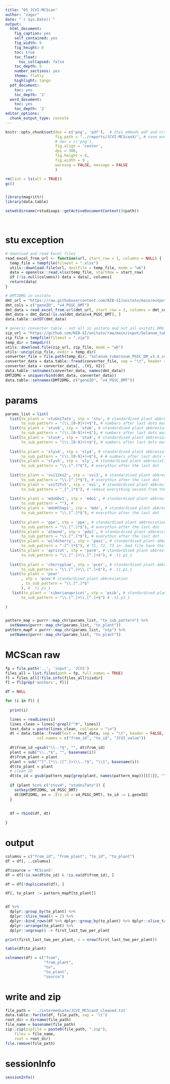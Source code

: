```yaml
---
title: "05_JCVI-MCScan"
author: "zagor"
date: "`r Sys.Date()`"
output:
  html_document:
    fig_caption: yes
    self_contained: yes
    fig_width: 9
    fig_height: 8
    toc: true
    toc_float:
      toc_collapsed: false
    toc_depth: 5
    number_sections: yes
    theme: flatly
    highlight: tango
  pdf_document:
    toc: yes
    toc_depth: '2'
  word_document:
    toc: yes
    toc_depth: '2'
editor_options:
  chunk_output_type: console
---
```



```r
knitr::opts_chunk$set(dev = c('png', 'pdf'),  # this embeds pdf and crates scrolable blocks if pdf is first
                      fig.path = "../reports/JCVI-MCScanX/", # save each figure here
                      # dev = c('png'), 
                      fig.align = 'center', 
                      dpi = 300,
                      fig.height = 8, 
                      fig.width = 9 ,
                      warning = FALSE, message = FALSE
                      )
```



```r

rm(list = ls(all = TRUE))
gc()


library(magrittr)
library(data.table)

setwd(dirname(rstudioapi::getActiveDocumentContext()$path))




```


# stu exception

```r


# download and read Excel files
read_excel_from_url <- function(url, start_row = 1, columns = NULL) {
  temp_file = tempfile(fileext = ".xlsx")
  utils::download.file(url, destfile = temp_file, mode = "wb")
  data = openxlsx::read.xlsx(temp_file, startRow = start_row)
  if (!is.null(columns)) data = data[, columns]
  return(data)
}

# DMT2DMG in unitato
dmt_url = "https://raw.githubusercontent.com/NIB-SI/unitato/main/output/Phureja_v4-v6.1_annotations.xlsx"
dmt_cols = c("geneID", "v4_PGSC_DMT")
dmt_data = read_excel_from_url(dmt_url, start_row = 3, columns = dmt_cols)
dmt_data = dmt_data[!is.na(dmt_data$v4_PGSC_DMT), ]
data.table::setDT(dmt_data)

# generic converter table - not all in unitato and not all unitati DMG in zhis one (e.g.chrUn)
zip_url = "https://github.com/NIB-SI/unitato/raw/main/input/Solanum_tuberosum_PGSC_DM_v3.4_converterWithDescriptions.txt.zip"
zip_file = tempfile(fileext = ".zip")
temp_dir = tempdir()
utils::download.file(zip_url, zip_file, mode = "wb")
utils::unzip(zip_file, exdir = temp_dir)
converter_file = file.path(temp_dir, "Solanum_tuberosum_PGSC_DM_v3.4_converterWithDescriptions.txt")
converter_data = data.table::fread(converter_file, sep = "\t", header = FALSE, fill = TRUE, quote = "")
converter_data = converter_data[, .(V1, V2)]
data.table::setnames(converter_data, names(dmt_data))
DMT2DMG = unique(rbind(dmt_data, converter_data))
data.table::setnames(DMT2DMG, c("geneID", "v4_PGSC_DMT"))


```

# params

```r

params_list = list(
  list(to_plant = 'stuUniTato', stp = 'stu', # standardised plant abbreviation 
       to_sub_pattern = "(\\.[0-9]+)+$"), # numbers after last dots marking gene: .1 or .1.1 + exception
  list(to_plant = 'stuv6', stp = 'stu6', # standardised plant abbreviation 
       to_sub_pattern = "(\\.[0-9]+)+$"), # numbers after last dots marking gene: .1 or .1.1 + exception
  list(to_plant = 'stuv4', stp = 'stu4', # standardised plant abbreviation 
       to_sub_pattern = "(\\.[0-9]+)+$"), # numbers after last dots marking gene: .1 or .1.1 + exception
  
  list(to_plant = 'slyv4', stp = 'sly4', # standardised plant abbreviation 
       to_sub_pattern = "(\\.[0-9]+)+$"), # # numbers after last dots marking gene
  list(to_plant = 'slyv5', stp = 'sly', # standardised plant abbreviation 
       to_sub_pattern = "\\.[^.]*$"), # everythin after the last dot
  
  list(to_plant = 'vvi12Xv2', stp = 'vvi3', # standardised plant abbreviation 
       to_sub_pattern = "\\.[^.]*$"), # everythin after the last dot
  list(to_plant = 'vviT2Tv5', stp = 'vvi', # standardised plant abbreviation 
       to_sub_pattern = "_[^_]*$"), # remove everything second from the last '_'
    
  list(to_plant = 'mdoGDv1', stp = 'mdo1', # standardised plant abbreviation 
       to_sub_pattern = ""), #
  list(to_plant = 'mdoHChap1', stp = 'mdo', # standardised plant abbreviation 
       to_sub_pattern = "\\.[^.]*$"), # everythin after the last dot
  
  list(to_plant = 'ppe', stp = 'ppe', # standardised plant abbreviation 
       to_sub_pattern = "\\.[^.]*$"), # everythin after the last dot
  list(to_plant = 'almond', stp = 'pdul', # standardised plant abbreviation 
       to_sub_pattern = "\\.[^.]*$"), # everythin after the last dot
  list(to_plant = 'wildcherry', stp = 'pavi', # standardised plant abbreviation 
       to_sub_pattern = "-[^-]*$"), # T1, T2, T3 in .bed file have the same coord
  list(to_plant = 'apricot', stp = 'parm', # standardised plant abbreviation 
       to_sub_pattern = "\\.[^.]+\\.[^.]+$"), # .t1.p1_1
  
  list(to_plant = 'cherryplum', stp = 'pcer', # standardised plant abbreviation 
       to_sub_pattern = "\\.[^.]+\\.[^.]+$"), # .t1.p1_1
  list(to_plant = 'pear'
       , stp = 'pcox'# standardised plant abbreviation 
       , to_sub_pattern = "\\.[^.]*$"
       ), # .t1.p1_1
   list(to_plant = 'siberianapricot', stp = 'psib', # standardised plant abbreviation 
       to_sub_pattern = "\\.[^.]+\\.[^.]+$") # .t1.p1_1
  
)


pattern_map = purrr::map_chr(params_list, "to_sub_pattern") %>%
  setNames(purrr::map_chr(params_list, "to_plant"))
pattern_mapP = purrr::map_chr(params_list, "stp") %>%
  setNames(purrr::map_chr(params_list, "to_plant"))

```


# MCScan raw

```r

fp = file.path('..', 'input', 'JCVI')
files_all = list.files(path = fp, full.names = TRUE)
fl = files_all[!file.info(files_all)$isdir]
fl = fl[grep('anchors', fl)]

df = NULL

for (i in fl) {
  
  print(i)

  lines = readLines(i)
  lines_clean = lines[!grepl("^#", lines)]
  text_data = paste(lines_clean, collapse = "\n")
  dt = data.table::fread(text = text_data, sep = "\t", header = FALSE,
              col.names = c("from_id", "to_id", "JCVI_value"))
  
  dt$from_id =gsub("\\..*$", "", dt$from_id)
  plant = sub("\\..*$", "", basename(i))
  dt$from_plant = plant
  plant = sub("^[^.]*\\.([^.]+)\\..*$", "\\1", basename(i))
  dt$to_plant = plant
  # clean ID
  dt$to_id = gsub(pattern_map[grep(plant, names(pattern_map))][[1]], "", dt$to_id)
  
  if (plant %in% c("stuv4", "stuUniTato")) {
    setkey(DMT2DMG, v4_PGSC_DMT)
    dt[DMT2DMG, on = .(to_id = v4_PGSC_DMT), to_id := i.geneID] 
  }
  
  
  df = rbind(df, dt)

}


```

# output

```r


columns = c("from_id", "from_plant", "to_id", "to_plant")
df = df[, ..columns]

df$source = 'MCScanX'
df = df[!is.na(df$to_id) & !is.na(df$from_id), ]

df = df[!duplicated(df), ]

df[, to_plant := pattern_mapP[to_plant]]


df %>%
  dplyr::group_by(to_plant) %>%
  dplyr::slice_head(n = 2) %>%
  dplyr::bind_rows(df %>% dplyr::group_by(to_plant) %>% dplyr::slice_tail(n = 2)) %>%
  dplyr::arrange(to_plant) %>%
  dplyr::ungroup() -> first_last_two_per_plant

print(first_last_two_per_plant, n = nrow(first_last_two_per_plant))

table(df$to_plant)

colnames(df) = c("from",
                 "from_plant",
                 "to",
                 "to_plant",
                 "source")


```


# write and zip

```r



file_path = '../intermediate/JCVI_MCScanX_cleaned.txt'
data.table::fwrite(df, file_path, sep = '\t')
root_dir = dirname(file_path)
file_name = basename(file_path)
zip::zip(zipfile = paste0(file_path, ".zip"), 
    files = file_name, 
    root = root_dir)
file.remove(file_path)


```


# sessionInfo

```r

sessionInfo()

```



